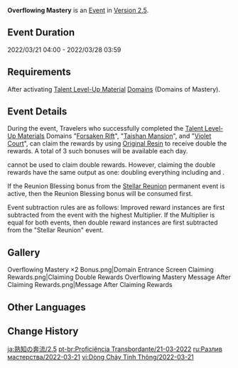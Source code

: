 {{Event
|name              = Overflowing Mastery 2022-03-21
|image             = Overflowing Mastery.png
|type              = In-Game
|time_known        = yes
|time_start        = 2022-03-21 04:00:00
|time_end          = 2022-03-28 03:59:59
|link              = https://genshin.hoyoverse.com/en/news/detail/19841
}}
{{Description|The wisdom of the land has been concentrated within [[Domains]] of late...<br />Use the power of [[Original Resin]] to cause the silver tree to bloom and receive its noble instruction.}}
'''Overflowing Mastery''' is an [[Event]] in [[Version 2.5]].

==Event Duration==
2022/03/21 04:00 - 2022/03/28 03:59

==Requirements==
After activating [[Talent Level-Up Material]] [[Domains]] (Domains of Mastery).

==Event Details==
During the event, Travelers who successfully completed the [[Talent Level-Up Materials]] Domains "[[Forsaken Rift]]", "[[Taishan Mansion]]", and "[[Violet Court]]", can claim the rewards by using [[Original Resin]] to receive double the rewards. A total of 3 such bonuses will be available each day.

{{Item|Condensed Resin|30}} cannot be used to claim double rewards. However, claiming the double rewards have the same output as one: doubling everything including {{Item|Companionship EXP|30}} and {{Item|Adventure EXP|30}}.

If the Reunion Blessing bonus from the [[Stellar Reunion]] permanent event is active, then the Reunion Blessing bonus will be consumed first.

Event subtraction rules are as follows: Improved reward instances are first subtracted from the event with the highest Multiplier. If the Multiplier is equal for both events, then double reward instances are first subtracted  from the "Stellar Reunion" event.

==Gallery==
<gallery>
Overflowing Mastery ×2 Bonus.png|Domain Entrance Screen
Claiming Rewards.png|Claiming Double Rewards
Overflowing Mastery  Message After Claiming Rewards.png|Message After Claiming Rewards
</gallery>

==Other Languages==
{{Transclude|Overflowing Mastery|Other Languages}}

==Change History==
{{Change History|2.5}}

[[ja:熟知の奔流/2.5]]
[[pt-br:Proficiência Transbordante/21-03-2022]]
[[ru:Разлив мастерства/2022-03-21]]
[[vi:Dòng Chảy Tinh Thông/2022-03-21]]